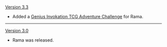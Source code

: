 {{Change History/Header}}
[[Version 3.3]]
* Added a [[Genius Invokation TCG/Stage/Rama/A Spicy Secret|Genius Invokation TCG Adventure Challenge]] for Rama.
----
[[Version 3.0]]
* Rama was released.